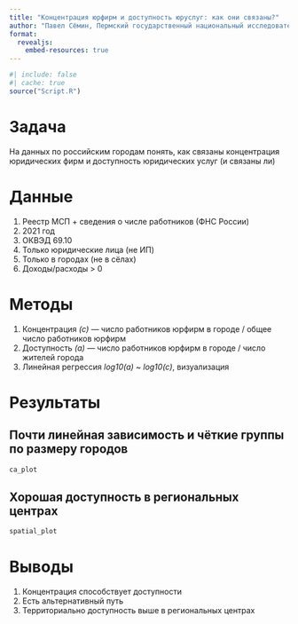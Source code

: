 ```yaml
---
title: "Концентрация юрфирм и доступность юруслуг: как они связаны?"
author: "Павел Сёмин, Пермский государственный национальный исследовательский университет"
format:
  revealjs:
    embed-resources: true
---
```


```r
#| include: false
#| cache: true
source("Script.R")
```

# Задача

На данных по российским городам понять, как связаны концентрация юридических фирм и доступность юридических услуг (и связаны ли)

# Данные

1. Реестр МСП + сведения о числе работников (ФНС России)
2. 2021 год
3. ОКВЭД 69.10
4. Только юридические лица (не ИП)
5. Только в городах (не в сёлах)
6. Доходы/расходы > 0

# Методы

1. Концентрация *(c)* — число работников юрфирм в городе / общее число работников юрфирм
2. Доступность *(a)* — число работников юрфирм в городе / число жителей города
3. Линейная регрессия *log10(a) ~ log10(c)*, визуализация

# Результаты

## Почти линейная зависимость и чёткие группы по размеру городов

```r
ca_plot
```

## Хорошая доступность в региональных центрах

```r
spatial_plot
```

# Выводы

1. Концентрация способствует доступности
2. Есть альтернативный путь
3. Территориально доступность выше в региональных центрах


